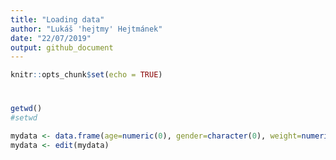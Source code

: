 ```yaml
---
title: "Loading data"
author: "Lukáš 'hejtmy' Hejtmánek"
date: "22/07/2019"
output: github_document
---
```


```r
knitr::opts_chunk$set(echo = TRUE)
```

#

```r
getwd()
#setwd
```


```r
mydata <- data.frame(age=numeric(0), gender=character(0), weight=numeric(0))
mydata <- edit(mydata)
```